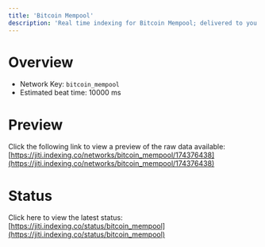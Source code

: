```yaml
---
title: 'Bitcoin Mempool'
description: 'Real time indexing for Bitcoin Mempool; delivered to you'
---
```


# Overview
- Network Key: `bitcoin_mempool`
- Estimated beat time: 10000 ms

# Preview
Click the following link to view a preview of the raw data available: [https://jiti.indexing.co/networks/bitcoin_mempool/174376438](https://jiti.indexing.co/networks/bitcoin_mempool/174376438)

# Status
Click here to view the latest status: [https://jiti.indexing.co/status/bitcoin_mempool](https://jiti.indexing.co/status/bitcoin_mempool)
